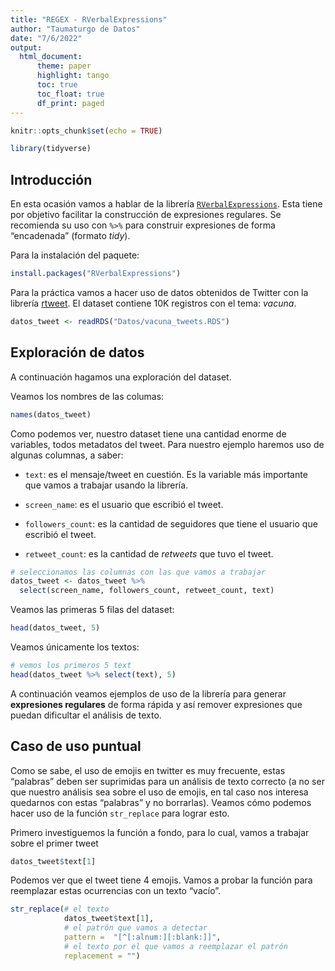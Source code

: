```yaml
---
title: "REGEX - RVerbalExpressions"
author: "Taumaturgo de Datos"
date: "7/6/2022"
output: 
  html_document:
      theme: paper
      highlight: tango 
      toc: true
      toc_float: true
      df_print: paged
---
```


```r
knitr::opts_chunk$set(echo = TRUE)
```

```r
library(tidyverse)
```

## Introducción

En esta ocasión vamos a hablar de la librería [`RVerbalExpressions`](https://github.com/VerbalExpressions/RVerbalExpressions). Esta tiene por objetivo facilitar la construcción de expresiones regulares. Se recomienda su uso con `%>%` para construir expresiones de forma "encadenada" (formato *tidy*).

Para la instalación del paquete:

```r
install.packages("RVerbalExpressions")
```

Para la práctica vamos a hacer uso de datos obtenidos de Twitter con la librería [rtweet](https://github.com/ropensci/rtweet). El dataset contiene 10K registros con el tema: *vacuna*.

```r
datos_tweet <- readRDS("Datos/vacuna_tweets.RDS")
```

## Exploración de datos

A continuación hagamos una exploración del dataset.

Veamos los nombres de las columas:

```r
names(datos_tweet)
```

Como podemos ver, nuestro dataset tiene una cantidad enorme de variables, todos metadatos del tweet. Para nuestro ejemplo haremos uso de algunas columnas, a saber:

-   `text`: es el mensaje/tweet en cuestión. Es la variable más importante que vamos a trabajar usando la librería.

-   `screen_name`: es el usuario que escribió el tweet.

-   `followers_count`: es la cantidad de seguidores que tiene el usuario que escribió el tweet.

-   `retweet_count`: es la cantidad de *retweets* que tuvo el tweet.

```r
# seleccionamos las columnas con las que vamos a trabajar
datos_tweet <- datos_tweet %>% 
  select(screen_name, followers_count, retweet_count, text)
```

Veamos las primeras 5 filas del dataset:

```r
head(datos_tweet, 5)
```

Veamos únicamente los textos:

```r
# vemos los primeros 5 text
head(datos_tweet %>% select(text), 5)
```

A continuación veamos ejemplos de uso de la librería para generar **expresiones regulares** de forma rápida y así remover expresiones que puedan dificultar el análisis de texto.

## Caso de uso puntual

Como se sabe, el uso de emojis en twitter es muy frecuente, estas "palabras" deben ser suprimidas para un análisis de texto correcto (a no ser que nuestro análisis sea sobre el uso de emojis, en tal caso nos interesa quedarnos con estas "palabras" y no borrarlas). Veamos cómo podemos hacer uso de la función `str_replace` para lograr esto.

Primero investiguemos la función a fondo, para lo cual, vamos a trabajar sobre el primer tweet

```r
datos_tweet$text[1]
```

Podemos ver que el tweet tiene 4 emojis. Vamos a probar la función para reemplazar estas ocurrencias con un texto "vacío".

```r
str_replace(# el texto
            datos_tweet$text[1],
            # el patrón que vamos a detectar
            pattern =  "[^[:alnum:][:blank:]]",
            # el texto por el que vamos a reemplazar el patrón
            replacement = "")
```
